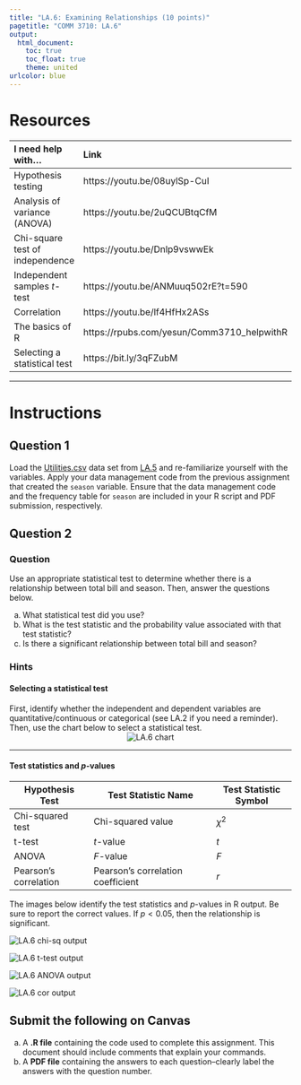 ```yaml
---
title: "LA.6: Examining Relationships (10 points)"
pagetitle: "COMM 3710: LA.6"
output:
  html_document:
    toc: true
    toc_float: true
    theme: united
urlcolor: blue
---
```


# Resources
|       I need help with...       |                    Link                    |
|:--------------------------------|:-------------------------------------------|
| Hypothesis testing              | https://youtu.be/08uylSp-CuI               |
| Analysis of variance (ANOVA)    | https://youtu.be/2uQCUBtqCfM               |
| Chi-square test of independence | https://youtu.be/Dnlp9vswwEk               |
| Independent samples *t*-test    | https://youtu.be/ANMuuq502rE?t=590         |
| Correlation                     | https://youtu.be/lf4HfHx2ASs               |
| The basics of R                 | https://rpubs.com/yesun/Comm3710_helpwithR |
| Selecting a statistical test    | https://bit.ly/3qFZubM                     |

---

# Instructions
## Question 1
Load the [Utilities.csv](https://utah.instructure.com/files/108105204/download?download_frd=1) data set from [LA.5](https://sarakyeo.github.io/COMM-3710/LA/LA.5.html) and re-familiarize yourself with the variables. Apply your data management code from the previous assignment that created the `season` variable. Ensure that the data management code and the frequency table for `season` are included in your R script and PDF submission, respectively.

## Question 2 {.tabset .tabset-fade .tabset-pills}
### Question
Use an appropriate statistical test to determine whether there is a relationship between total bill and season. Then, answer the questions below.

   a. What statistical test did you use?
   b. What is the test statistic and the probability value associated with that test statistic?
   c. Is there a significant relationship between total bill and season?

### Hints
#### Selecting a statistical test
First, identify whether the independent and dependent variables are quantitative/continuous or categorical (see LA.2 if you need a reminder). Then, use the chart below to select a statistical test.
   <center>
   <img src="https://sarakyeo.github.io/COMM-3710/LA/LA.6_chart.png" alt="LA.6 chart"/>
   </center>

---
#### Test statistics and *p*-values
| Hypothesis Test       | Test Statistic Name               | Test Statistic Symbol |
|-----------------------|-----------------------------------|-----------------------|
| Chi-squared test      | Chi-squared value                 | $\chi^2$              |
| t-test                | *t*-value                         | $t$                   |
| ANOVA                 | *F*-value                         | $F$                   |
| Pearson's correlation | Pearson's correlation coefficient | $r$                   |

The images below identify the test statistics and *p*-values in R output. Be sure to report the correct values. If $p < 0.05$, then the relationship is significant.

<img src="https://sarakyeo.github.io/COMM-3710/LA/LA.6_chisq.png" alt="LA.6 chi-sq output"/>

<img src="https://sarakyeo.github.io/COMM-3710/LA/LA.6_t-test.png" alt="LA.6 t-test output"/>
         
<img src="https://sarakyeo.github.io/COMM-3710/LA/LA.6_ANOVA.png" alt="LA.6 ANOVA output"/>
         
<img src="https://sarakyeo.github.io/COMM-3710/LA/LA.6_cor.png" alt="LA.6 cor output"/>

## Submit the following on Canvas

   (a) A **.R file** containing the code used to complete this assignment. This document should include comments that explain your commands.
   (b) A **PDF file** containing the answers to each question--clearly label the answers with the question number.
